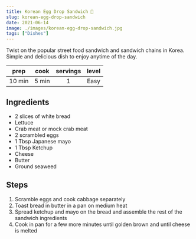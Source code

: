 ---
title: Korean Egg Drop Sandwich 🥪
slug: korean-egg-drop-sandwich
date: 2021-06-14
image: ./images/korean-egg-drop-sandwich.jpg
tags: ["Dishes"]
---

<StyledParagraph> Twist on the popular street food sandwich and sandwich chains in Korea. Simple and delicious dish to enjoy anytime of the day.</StyledParagraph>

| prep | cook | servings | level |
| :--: | :--: | :------: | :---: |
| 10 min | 5 min |  1  | Easy  |

## Ingredients

- <ListItem>2 slices of white bread</ListItem>
- <ListItem>Lettuce</ListItem>
- <ListItem>Crab meat or mock crab meat</ListItem>
- <ListItem>2 scrambled eggs</ListItem>
- <ListItem>1 Tbsp Japanese mayo</ListItem>
- <ListItem>1 Tbsp Ketchup</ListItem>
- <ListItem>Cheese</ListItem>
- <ListItem>Butter</ListItem>
- <ListItem>Ground seaweed</ListItem>

## Steps 
1. Scramble eggs and cook cabbage separately
2. Toast bread in butter in a pan on medium heat 
3. Spread ketchup and mayo on the bread and assemble the rest of the sandwich ingredients
4. Cook in pan for a few more minutes until golden brown and until cheese is melted
